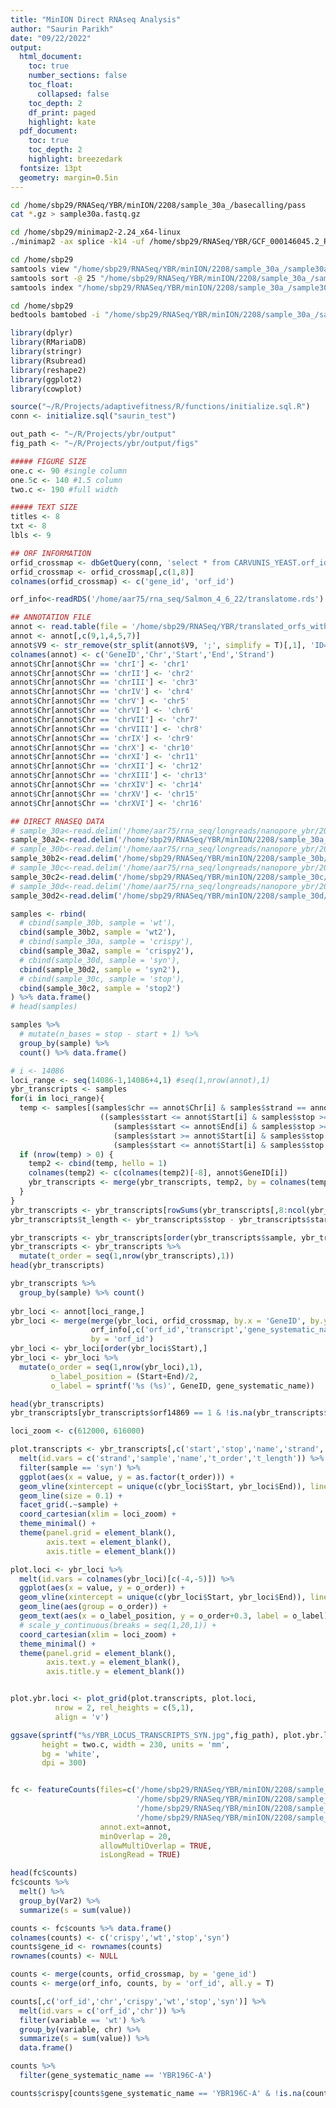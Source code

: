 ```yaml
---
title: "MinION Direct RNAseq Analysis"
author: "Saurin Parikh"
date: "09/22/2022"
output:
  html_document:
    toc: true
    number_sections: false
    toc_float:
      collapsed: false
    toc_depth: 2
    df_print: paged
    highlight: kate
  pdf_document:
    toc: true
    toc_depth: 2
    highlight: breezedark
  fontsize: 13pt
  geometry: margin=0.5in
---
```


```bash
cd /home/sbp29/RNASeq/YBR/minION/2208/sample_30a_/basecalling/pass
cat *.gz > sample30a.fastq.gz
```

```bash
cd /home/sbp29/minimap2-2.24_x64-linux
./minimap2 -ax splice -k14 -uf /home/sbp29/RNASeq/YBR/GCF_000146045.2_R64_genomic.fna "/home/sbp29/RNASeq/YBR/minION/2208/sample_30a_/basecalling/pass/sample30a.fastq.gz"  > "/home/sbp29/RNASeq/YBR/minION/2208/sample_30a_/sample30a.sam";
```

```bash
cd /home/sbp29
samtools view "/home/sbp29/RNASeq/YBR/minION/2208/sample_30a_/sample30a.sam" -bh -t /home/sbp29/RNASeq/YBR/GCF_000146045.2_R64_genomic.fna -F 2308  > "/home/sbp29/RNASeq/YBR/minION/2208/sample_30a_/sample30a.bam";
samtools sort -@ 25 "/home/sbp29/RNASeq/YBR/minION/2208/sample_30a_/sample30a.bam" -o "/home/sbp29/RNASeq/YBR/minION/2208/sample_30a_/sample30a.bam";
samtools index "/home/sbp29/RNASeq/YBR/minION/2208/sample_30a_/sample30a.bam";
```

```bash
cd /home/sbp29
bedtools bamtobed -i "/home/sbp29/RNASeq/YBR/minION/2208/sample_30a_/sample30a.bam" > "/home/sbp29/RNASeq/YBR/minION/2208/sample_30a_/sample30a.bed";
```


```r
library(dplyr)
library(RMariaDB)
library(stringr)
library(Rsubread)
library(reshape2)
library(ggplot2)
library(cowplot)

source("~/R/Projects/adaptivefitness/R/functions/initialize.sql.R")
conn <- initialize.sql("saurin_test")

out_path <- "~/R/Projects/ybr/output"
fig_path <- "~/R/Projects/ybr/output/figs"

##### FIGURE SIZE
one.c <- 90 #single column
one.5c <- 140 #1.5 column
two.c <- 190 #full width

##### TEXT SIZE
titles <- 8
txt <- 8
lbls <- 9
```

```r
## ORF INFORMATION
orfid_crossmap <- dbGetQuery(conn, 'select * from CARVUNIS_YEAST.orf_ids_crossmap')
orfid_crossmap <- orfid_crossmap[,c(1,8)]
colnames(orfid_crossmap) <- c('gene_id', 'orf_id')

orf_info<-readRDS('/home/aar75/rna_seq/Salmon_4_6_22/translatome.rds')

## ANNOTATION FILE
annot <- read.table(file = '/home/sbp29/RNASeq/YBR/translated_orfs_with_transient_status.gff3')
annot <- annot[,c(9,1,4,5,7)]
annot$V9 <- str_remove(str_split(annot$V9, ';', simplify = T)[,1], 'ID=')
colnames(annot) <- c('GeneID','Chr','Start','End','Strand')
annot$Chr[annot$Chr == 'chrI'] <- 'chr1'
annot$Chr[annot$Chr == 'chrII'] <- 'chr2'
annot$Chr[annot$Chr == 'chrIII'] <- 'chr3'
annot$Chr[annot$Chr == 'chrIV'] <- 'chr4'
annot$Chr[annot$Chr == 'chrV'] <- 'chr5'
annot$Chr[annot$Chr == 'chrVI'] <- 'chr6'
annot$Chr[annot$Chr == 'chrVII'] <- 'chr7'
annot$Chr[annot$Chr == 'chrVIII'] <- 'chr8'
annot$Chr[annot$Chr == 'chrIX'] <- 'chr9'
annot$Chr[annot$Chr == 'chrX'] <- 'chr10'
annot$Chr[annot$Chr == 'chrXI'] <- 'chr11'
annot$Chr[annot$Chr == 'chrXII'] <- 'chr12'
annot$Chr[annot$Chr == 'chrXIII'] <- 'chr13'
annot$Chr[annot$Chr == 'chrXIV'] <- 'chr14'
annot$Chr[annot$Chr == 'chrXV'] <- 'chr15'
annot$Chr[annot$Chr == 'chrXVI'] <- 'chr16'

## DIRECT RNASEQ DATA
# sample_30a<-read.delim('/home/aar75/rna_seq/longreads/nanopore_ybr/20220819/30a.bed',header=F,col.names=c('chr','start','stop','name','score','strand'))
sample_30a2<-read.delim('/home/sbp29/RNASeq/YBR/minION/2208/sample_30a_/sample30a.bed',header=F,col.names=c('chr','start','stop','name','score','strand'))
# sample_30b<-read.delim('/home/aar75/rna_seq/longreads/nanopore_ybr/20220819/30b.bed',header=F,col.names=c('chr','start','stop','name','score','strand'))
sample_30b2<-read.delim('/home/sbp29/RNASeq/YBR/minION/2208/sample_30b/sample30b.bed',header=F,col.names=c('chr','start','stop','name','score','strand'))
# sample_30c<-read.delim('/home/aar75/rna_seq/longreads/nanopore_ybr/20220819/30c.bed',header=F,col.names=c('chr','start','stop','name','score','strand'))
sample_30c2<-read.delim('/home/sbp29/RNASeq/YBR/minION/2208/sample_30c/sample30c.bed',header=F,col.names=c('chr','start','stop','name','score','strand'))
# sample_30d<-read.delim('/home/aar75/rna_seq/longreads/nanopore_ybr/20220819/30d.bed',header=F,col.names=c('chr','start','stop','name','score','strand'))
sample_30d2<-read.delim('/home/sbp29/RNASeq/YBR/minION/2208/sample_30d/sample30d.bed',header=F,col.names=c('chr','start','stop','name','score','strand'))

samples <- rbind(
  # cbind(sample_30b, sample = 'wt'),
  cbind(sample_30b2, sample = 'wt2'),
  # cbind(sample_30a, sample = 'crispy'),
  cbind(sample_30a2, sample = 'crispy2'),
  # cbind(sample_30d, sample = 'syn'),
  cbind(sample_30d2, sample = 'syn2'),
  # cbind(sample_30c, sample = 'stop'),
  cbind(sample_30c2, sample = 'stop2')
) %>% data.frame()
# head(samples)

samples %>%
  # mutate(n_bases = stop - start + 1) %>%
  group_by(sample) %>%
  count() %>% data.frame()
```


```r
# i <- 14086
loci_range <- seq(14086-1,14086+4,1) #seq(1,nrow(annot),1)
ybr_transcripts <- samples
for(i in loci_range){
  temp <- samples[(samples$chr == annot$Chr[i] & samples$strand == annot$Strand[i]) &
                    ((samples$start <= annot$Start[i] & samples$stop >= annot$Start[i]) |
                       (samples$start <= annot$End[i] & samples$stop >= annot$End[i]) |
                       (samples$start >= annot$Start[i] & samples$stop <= annot$End[i]) |
                       (samples$start <= annot$Start[i] & samples$stop >= annot$End[i])),]
  if (nrow(temp) > 0) {
    temp2 <- cbind(temp, hello = 1)
    colnames(temp2) <- c(colnames(temp2)[-8], annot$GeneID[i])
    ybr_transcripts <- merge(ybr_transcripts, temp2, by = colnames(temp2)[-8], all.x = T)
  }
}
ybr_transcripts <- ybr_transcripts[rowSums(ybr_transcripts[,8:ncol(ybr_transcripts)], na.rm = T) > 0,]
ybr_transcripts$t_length <- ybr_transcripts$stop - ybr_transcripts$start

ybr_transcripts <- ybr_transcripts[order(ybr_transcripts$sample, ybr_transcripts$stop, -ybr_transcripts$t_length),]
ybr_transcripts <- ybr_transcripts %>%
  mutate(t_order = seq(1,nrow(ybr_transcripts),1))
head(ybr_transcripts)

ybr_transcripts %>%
  group_by(sample) %>% count()
  
ybr_loci <- annot[loci_range,]
ybr_loci <- merge(merge(ybr_loci, orfid_crossmap, by.x = 'GeneID', by.y = 'gene_id'),
                  orf_info[,c('orf_id','transcript','gene_systematic_name','rfc','is_transient')],
                  by = 'orf_id')
ybr_loci <- ybr_loci[order(ybr_loci$Start),]
ybr_loci <- ybr_loci %>%
  mutate(o_order = seq(1,nrow(ybr_loci),1),
         o_label_position = (Start+End)/2,
         o_label = sprintf('%s (%s)', GeneID, gene_systematic_name))
```

```r
head(ybr_transcripts)
ybr_transcripts[ybr_transcripts$orf14869 == 1 & !is.na(ybr_transcripts$orf14869),]

```




```r
loci_zoom <- c(612000, 616000)

plot.transcripts <- ybr_transcripts[,c('start','stop','name','strand','sample','t_length','t_order')] %>%
  melt(id.vars = c('strand','sample','name','t_order','t_length')) %>%
  filter(sample == 'syn') %>%
  ggplot(aes(x = value, y = as.factor(t_order))) +
  geom_vline(xintercept = unique(c(ybr_loci$Start, ybr_loci$End)), linetype = 'dashed', col = 'blue', size = 0.3) +
  geom_line(size = 0.1) +
  facet_grid(.~sample) +
  coord_cartesian(xlim = loci_zoom) +
  theme_minimal() +
  theme(panel.grid = element_blank(),
        axis.text = element_blank(),
        axis.title = element_blank())

plot.loci <- ybr_loci %>%
  melt(id.vars = colnames(ybr_loci)[c(-4,-5)]) %>%
  ggplot(aes(x = value, y = o_order)) +
  geom_vline(xintercept = unique(c(ybr_loci$Start, ybr_loci$End)), linetype = 'dashed', col = 'blue', size = 0.3) +
  geom_line(aes(group = o_order)) +
  geom_text(aes(x = o_label_position, y = o_order+0.3, label = o_label), size = 2, hjust = 0.5) +
  # scale_y_continuous(breaks = seq(1,20,1)) +
  coord_cartesian(xlim = loci_zoom) +
  theme_minimal() +
  theme(panel.grid = element_blank(),
        axis.text.y = element_blank(),
        axis.title.y = element_blank())


plot.ybr.loci <- plot_grid(plot.transcripts, plot.loci,
          nrow = 2, rel_heights = c(5,1),
          align = 'v')

ggsave(sprintf("%s/YBR_LOCUS_TRANSCRIPTS_SYN.jpg",fig_path), plot.ybr.loci,
       height = two.c, width = 230, units = 'mm',
       bg = 'white',
       dpi = 300)



```


```r
fc <- featureCounts(files=c('/home/sbp29/RNASeq/YBR/minION/2208/sample_30a/sample30a.sam',
                            '/home/sbp29/RNASeq/YBR/minION/2208/sample_30b/sample30b.sam',
                            '/home/sbp29/RNASeq/YBR/minION/2208/sample_30c/sample30c.sam',
                            '/home/sbp29/RNASeq/YBR/minION/2208/sample_30d/sample30d.sam'),
                    annot.ext=annot,
                    minOverlap = 20,
                    allowMultiOverlap = TRUE,
                    isLongRead = TRUE)

head(fc$counts)
fc$counts %>%
  melt() %>%
  group_by(Var2) %>%
  summarize(s = sum(value))

counts <- fc$counts %>% data.frame()
colnames(counts) <- c('crispy','wt','stop','syn')
counts$gene_id <- rownames(counts)
rownames(counts) <- NULL

counts <- merge(counts, orfid_crossmap, by = 'gene_id')
counts <- merge(orf_info, counts, by = 'orf_id', all.y = T)

counts[,c('orf_id','chr','crispy','wt','stop','syn')] %>%
  melt(id.vars = c('orf_id','chr')) %>%
  filter(variable == 'wt') %>%
  group_by(variable, chr) %>%
  summarize(s = sum(value)) %>%
  data.frame()

counts %>%
  filter(gene_systematic_name == 'YBR196C-A')

counts$crispy[counts$gene_systematic_name == 'YBR196C-A' & !is.na(counts$gene_systematic_name)] <- 0
```









